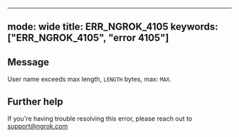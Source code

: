 
---
mode: wide
title: ERR_NGROK_4105
keywords: ["ERR_NGROK_4105", "error 4105"]
---

## Message
User name exceeds max length, `LENGTH` bytes, max: `MAX`.




## Further help
If you're having trouble resolving this error, please reach out to [support@ngrok.com](mailto:support@ngrok.com?subject=Help%20with%20ERR_NGROK_4105)

